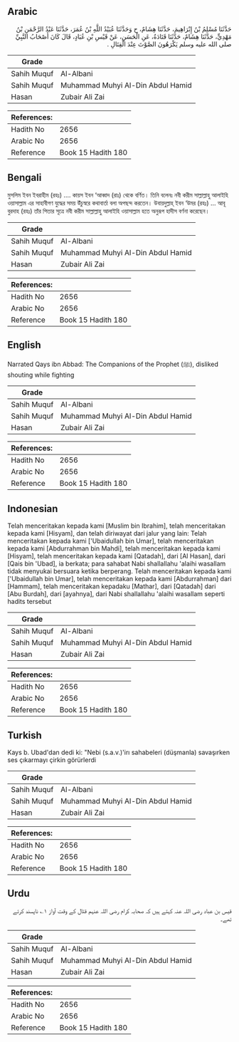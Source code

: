 ## Arabic


<div dir="rtl" lang="ar" style={{fontSize:'larger',backgroundColor:'#f8f9fa',padding:20}}>
حَدَّثَنَا مُسْلِمُ بْنُ إِبْرَاهِيمَ، حَدَّثَنَا هِشَامٌ، ح وَحَدَّثَنَا عُبَيْدُ اللَّهِ بْنُ عُمَرَ، حَدَّثَنَا عَبْدُ الرَّحْمَنِ بْنُ مَهْدِيٍّ، حَدَّثَنَا هِشَامٌ، حَدَّثَنَا قَتَادَةُ، عَنِ الْحَسَنِ، عَنْ قَيْسِ بْنِ عُبَادٍ، قَالَ كَانَ أَصْحَابُ النَّبِيِّ صلى الله عليه وسلم يَكْرَهُونَ الصَّوْتَ عِنْدَ الْقِتَالِ ‏.‏
</div>
<div style={{backgroundColor:'#f8f9fa',padding:20, marginBottom: 10}}><table> <thead> <tr> <th>Grade</th> <th></th> </tr> </thead> <tbody> <tr><td>Sahih Muquf</td><td>Al-Albani</td></tr><tr><td>Sahih Muquf</td><td>Muhammad Muhyi Al-Din Abdul Hamid</td></tr><tr><td>Hasan</td><td>Zubair Ali Zai</td></tr></tbody></table><table> <thead> <tr> <th>References:</th> <th></th> </tr> </thead> <tbody><tr><td>Hadith No</td><td>2656</td></tr><tr><td>Arabic No</td><td>2656</td></tr><tr><td>Reference</td><td>Book 15 Hadith 180</td></tr></tbody></table></div>

## Bengali


<div dir="ltr" lang="bn" style={{fontSize:'larger',backgroundColor:'#f8f9fa',padding:20}}>
মুসলিম ইবন ইবরাহীম (রহঃ) .... কায়স ইবন ‘আব্বাদ (রাঃ) থেকে বর্ণিত। তিনি বলেনঃ নবী করীম সাল্লাল্লাহু আলাইহি ওয়াসাল্লাম এর সাহাবীগণ যুদ্ধের সময় উঁচুস্বরে কথাবার্তা বলা অপছন্দ করতেন। উবায়দুল্লাহ্ ইবন ‘উমর (রহঃ) ... আবূ বুরদাহ (রহঃ) তাঁর পিতার সূত্রে নবী করীম সাল্লাল্লাহু আলাইহি ওয়াসাল্লাম হতে অনুরূপ হাদীস বর্ণনা করেছেন।
</div>
<div style={{backgroundColor:'#f8f9fa',padding:20, marginBottom: 10}}><table> <thead> <tr> <th>Grade</th> <th></th> </tr> </thead> <tbody> <tr><td>Sahih Muquf</td><td>Al-Albani</td></tr><tr><td>Sahih Muquf</td><td>Muhammad Muhyi Al-Din Abdul Hamid</td></tr><tr><td>Hasan</td><td>Zubair Ali Zai</td></tr></tbody></table><table> <thead> <tr> <th>References:</th> <th></th> </tr> </thead> <tbody><tr><td>Hadith No</td><td>2656</td></tr><tr><td>Arabic No</td><td>2656</td></tr><tr><td>Reference</td><td>Book 15 Hadith 180</td></tr></tbody></table></div>

## English


<div dir="ltr" lang="en" style={{fontSize:'larger',backgroundColor:'#f8f9fa',padding:20}}>
Narrated Qays ibn Abbad: The Companions of the Prophet (ﷺ), disliked shouting while fighting
</div>
<div style={{backgroundColor:'#f8f9fa',padding:20, marginBottom: 10}}><table> <thead> <tr> <th>Grade</th> <th></th> </tr> </thead> <tbody> <tr><td>Sahih Muquf</td><td>Al-Albani</td></tr><tr><td>Sahih Muquf</td><td>Muhammad Muhyi Al-Din Abdul Hamid</td></tr><tr><td>Hasan</td><td>Zubair Ali Zai</td></tr></tbody></table><table> <thead> <tr> <th>References:</th> <th></th> </tr> </thead> <tbody><tr><td>Hadith No</td><td>2656</td></tr><tr><td>Arabic No</td><td>2656</td></tr><tr><td>Reference</td><td>Book 15 Hadith 180</td></tr></tbody></table></div>

## Indonesian


<div dir="ltr" lang="id" style={{fontSize:'larger',backgroundColor:'#f8f9fa',padding:20}}>
Telah menceritakan kepada kami [Muslim bin Ibrahim], telah menceritakan kepada kami [Hisyam], dan telah diriwayat dari jalur yang lain: Telah menceritakan kepada kami ['Ubaidullah bin Umar], telah menceritakan kepada kami [Abdurrahman bin Mahdi], telah menceritakan kepada kami [Hisyam], telah menceritakan kepada kami [Qatadah], dari [Al Hasan], dari [Qais bin 'Ubad], ia berkata; para sahabat Nabi shallallahu 'alaihi wasallam tidak menyukai bersuara ketika berperang. Telah menceritakan kepada kami ['Ubaidullah bin Umar], telah menceritakan kepada kami [Abdurrahman] dari [Hammam], telah menceritakan kepadaku [Mathar], dari [Qatadah] dari [Abu Burdah], dari [ayahnya], dari Nabi shallallahu 'alaihi wasallam seperti hadits tersebut
</div>
<div style={{backgroundColor:'#f8f9fa',padding:20, marginBottom: 10}}><table> <thead> <tr> <th>Grade</th> <th></th> </tr> </thead> <tbody> <tr><td>Sahih Muquf</td><td>Al-Albani</td></tr><tr><td>Sahih Muquf</td><td>Muhammad Muhyi Al-Din Abdul Hamid</td></tr><tr><td>Hasan</td><td>Zubair Ali Zai</td></tr></tbody></table><table> <thead> <tr> <th>References:</th> <th></th> </tr> </thead> <tbody><tr><td>Hadith No</td><td>2656</td></tr><tr><td>Arabic No</td><td>2656</td></tr><tr><td>Reference</td><td>Book 15 Hadith 180</td></tr></tbody></table></div>

## Turkish


<div dir="ltr" lang="tr" style={{fontSize:'larger',backgroundColor:'#f8f9fa',padding:20}}>
Kays b. Ubad'dan dedi ki: "Nebi (s.a.v.)'irı sahabeleri (düşmanla) savaşırken ses çıkarmayı çirkin görürlerdi
</div>
<div style={{backgroundColor:'#f8f9fa',padding:20, marginBottom: 10}}><table> <thead> <tr> <th>Grade</th> <th></th> </tr> </thead> <tbody> <tr><td>Sahih Muquf</td><td>Al-Albani</td></tr><tr><td>Sahih Muquf</td><td>Muhammad Muhyi Al-Din Abdul Hamid</td></tr><tr><td>Hasan</td><td>Zubair Ali Zai</td></tr></tbody></table><table> <thead> <tr> <th>References:</th> <th></th> </tr> </thead> <tbody><tr><td>Hadith No</td><td>2656</td></tr><tr><td>Arabic No</td><td>2656</td></tr><tr><td>Reference</td><td>Book 15 Hadith 180</td></tr></tbody></table></div>

## Urdu


<div dir="rtl" lang="ur" style={{fontSize:'larger',backgroundColor:'#f8f9fa',padding:20}}>
قیس بن عباد رضی اللہ عنہ کہتے ہیں کہ صحابہ کرام رضی اللہ عنہم قتال کے وقت آواز ۱؎ ناپسند کرتے تھے۔
</div>
<div style={{backgroundColor:'#f8f9fa',padding:20, marginBottom: 10}}><table> <thead> <tr> <th>Grade</th> <th></th> </tr> </thead> <tbody> <tr><td>Sahih Muquf</td><td>Al-Albani</td></tr><tr><td>Sahih Muquf</td><td>Muhammad Muhyi Al-Din Abdul Hamid</td></tr><tr><td>Hasan</td><td>Zubair Ali Zai</td></tr></tbody></table><table> <thead> <tr> <th>References:</th> <th></th> </tr> </thead> <tbody><tr><td>Hadith No</td><td>2656</td></tr><tr><td>Arabic No</td><td>2656</td></tr><tr><td>Reference</td><td>Book 15 Hadith 180</td></tr></tbody></table></div>